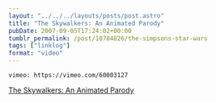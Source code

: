 ```yaml
---
layout: "../../../layouts/posts/post.astro"
title: "The Skywalkers: An Animated Parody"
pubDate: 2007-09-05T17:24:02+00:00
tumblr_permalink: /post/10784826/the-simpsons-star-wars
tags: ["linklog"]
format: "video"
---
```


`vimeo: https://vimeo.com/60003127`

[The Skywalkers: An Animated Parody][1]

[1]: https://vimeo.com/60003127
